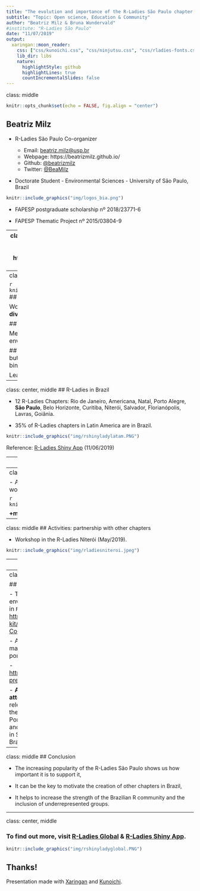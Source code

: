```yaml
---
title: "The evolution and importance of the R-Ladies São Paulo chapter in Brazil "
subtitle: "Topic: Open science, Education & Community"
author: "Beatriz Milz & Bruna Wundervald"
#institute: "R-Ladies São Paulo"
date: "11/07/2019"
output:
  xaringan::moon_reader:
    css: ["css/kunoichi.css", "css/ninjutsu.css", "css/rladies-fonts.css"]
    lib_dir: libs
    nature:
      highlightStyle: github
      highlightLines: true
      countIncrementalSlides: false
---
```

class: middle
```r
knitr::opts_chunk$set(echo = FALSE, fig.align = "center")
```


## Beatriz Milz
- R-Ladies São Paulo Co-organizer

  - Email: <a href="mailto:beatriz.milz@usp.br">beatriz.milz@usp.br</a>
  - Webpage: https://beatrizmilz.github.io/ 
  - Github: <a href="http://github.com/beatrizmilz">@beatrizmilz</a>
  - Twitter: <a href="http://twitter.com/beatrizmilz">@BeaMilz</a> 

- Doctorate Student - Environmental Sciences - University of São Paulo, Brazil
```r
knitr::include_graphics("img/logos_bia.png")
```
-  FAPESP postgraduate scholarship nº 2018/23771-6 

- FAPESP Thematic Project  nº 2015/03804-9 

---
class: middle
## Bruna Wundervald
- R-Ladies São Paulo Co-organizer
  - Email: <a href="brunadaviesw@gmail.com">brunadaviesw@gmail.com</a>
  - Webpage: https://brunaw.com 
  - Github: <a href="http://github.com/brunaw">@brunaw</a>
  - Twitter: <a href="http://twitter.com/bwundervald">@bwundervald</a>

- Ph.D. Candidate in Statistics at Maynooth University, Ireland

- Science Foundation Ireland Career Development Award grant number
17/CDA/4695

```r
knitr::include_graphics("img/SFI.jpg")
```



---
class:  center, middle

```r
knitr::include_graphics("img/hexlogorladies.jpeg")
```
## What is R-Ladies?

Worldwide organization that  promotes **gender diversity** in the `R` community. 

## How?

Meetups and mentorship in a friendly and safe environment. 


## For whom?
Underrepresented genders - including but not limited to:
  - cis/trans women, trans men, non-binary, genderqueer, agender


Learn more: [About us - R-Ladies](https://rladies.org/about-us/)




---
class:  center, middle
## R-Ladies in Brazil

- 12 R-Ladies Chapters:
Rio de Janeiro, Americana, Natal, Porto Alegre, **São Paulo**, Belo Horizonte, Curitiba, Niterói, Salvador, Florianópolis, Lavras, Goiânia.

- 35% of R-Ladies chapters in Latin America are in Brazil.

```r
knitr::include_graphics("img/rshinyladylatam.PNG")
```

Reference: [R-Ladies Shiny App](https://gqueiroz.shinyapps.io/rshinylady/)  (11/06/2019)

---
class:  center, middle

## R-Ladies São Paulo

```r
knitr::include_graphics("img/1meetupsp.jpeg")
```
- **First R-Ladies São Paulo Meetup** - August 2018

- **+430 members** - June/2019 

---
class: middle
## Activities

- Already held 10 events, including:
  - meetups, 
  - workshops, 
  - datathons.


```r
knitr::include_graphics("img/foto_loggi.jpeg")
```

**+meetings are monthly being planned!**
---
class: middle
## Activities: partnership with other chapters

- Workshop in the R-Ladies Niterói (May/2019).

```r
knitr::include_graphics("img/rladiesniteroi.jpeg")
```
---
class: middle

## Collaboration

- We also collaborate with other projects:
  - lectures, workshops,
  - always open to the community.  

- Sponsors: venues for the Meetups, coffe-break, and scholarships on courses and events.

```r
knitr::include_graphics("img/poster_SER_2019-PREENCHIDO.png")
```

---
class: middle

## Important points!

- The group provides a safe environment for people interested in `R`. 
   - Code of conduct: [https://github.com/rladies/starter-kit/wiki/Code-of-Conduct#portuguese](https://github.com/rladies/starter-kit/wiki/Code-of-Conduct#portuguese)

- All of the content presented is made available freely on github in portuguese:

   - [https://github.com/rladies/meetup-presentations_sao-paulo](https://github.com/rladies/meetup-presentations_sao-paulo)

- **All of the activities are free to attend**
  - The gratuityis very relevant in the Brazilian context:
  the few `R` courses available in Portuguese are often expensive, and there is no other active `R` group in São Paulo (the biggest city in Brazil!). 

---
class: middle
## Conclusion

- The increasing popularity of the R-Ladies São Paulo shows us how important it is to support it, 

- It can be the key to motivate the creation of other chapters in Brazil, 

- It helps to increase the strength of the Brazilian R community and the inclusion of underrepresented groups. 

---
class:  center, middle

### To find out  more, visit [R-Ladies Global](https://rladies.org/) & [R-Ladies Shiny App](https://gqueiroz.shinyapps.io/rshinylady/).

```r
knitr::include_graphics("img/rshinyladyglobal.PNG")
```


## Thanks!
Presentation made with [Xaringan](https://github.com/yihui/xaringan) and [Kunoichi](https://github.com/emitanaka/ninja-theme).
